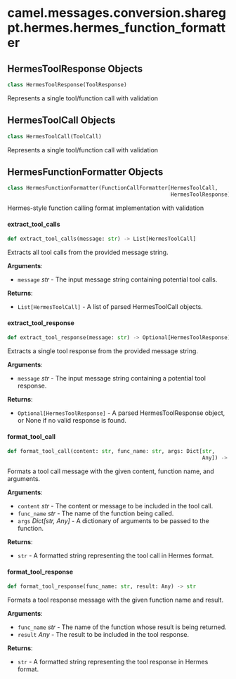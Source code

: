 <a id="camel.messages.conversion.sharegpt.hermes.hermes_function_formatter"></a>

# camel.messages.conversion.sharegpt.hermes.hermes\_function\_formatter

<a id="camel.messages.conversion.sharegpt.hermes.hermes_function_formatter.HermesToolResponse"></a>

## HermesToolResponse Objects

```python
class HermesToolResponse(ToolResponse)
```

Represents a single tool/function call with validation

<a id="camel.messages.conversion.sharegpt.hermes.hermes_function_formatter.HermesToolCall"></a>

## HermesToolCall Objects

```python
class HermesToolCall(ToolCall)
```

Represents a single tool/function call with validation

<a id="camel.messages.conversion.sharegpt.hermes.hermes_function_formatter.HermesFunctionFormatter"></a>

## HermesFunctionFormatter Objects

```python
class HermesFunctionFormatter(FunctionCallFormatter[HermesToolCall,
                                                    HermesToolResponse])
```

Hermes-style function calling format implementation with validation

<a id="camel.messages.conversion.sharegpt.hermes.hermes_function_formatter.HermesFunctionFormatter.extract_tool_calls"></a>

#### extract\_tool\_calls

```python
def extract_tool_calls(message: str) -> List[HermesToolCall]
```

Extracts all tool calls from the provided message string.

**Arguments**:

- `message` _str_ - The input message string containing potential tool
  calls.
  

**Returns**:

- `List[HermesToolCall]` - A list of parsed HermesToolCall objects.

<a id="camel.messages.conversion.sharegpt.hermes.hermes_function_formatter.HermesFunctionFormatter.extract_tool_response"></a>

#### extract\_tool\_response

```python
def extract_tool_response(message: str) -> Optional[HermesToolResponse]
```

Extracts a single tool response from the provided message string.

**Arguments**:

- `message` _str_ - The input message string containing a potential
  tool response.
  

**Returns**:

- `Optional[HermesToolResponse]` - A parsed HermesToolResponse object,
  or None if no valid response is found.

<a id="camel.messages.conversion.sharegpt.hermes.hermes_function_formatter.HermesFunctionFormatter.format_tool_call"></a>

#### format\_tool\_call

```python
def format_tool_call(content: str, func_name: str, args: Dict[str,
                                                              Any]) -> str
```

Formats a tool call message with the given content, function name,
and arguments.

**Arguments**:

- `content` _str_ - The content or message to be included in the tool
  call.
- `func_name` _str_ - The name of the function being called.
- `args` _Dict[str, Any]_ - A dictionary of arguments to be passed to
  the function.
  

**Returns**:

- `str` - A formatted string representing the tool call in Hermes
  format.

<a id="camel.messages.conversion.sharegpt.hermes.hermes_function_formatter.HermesFunctionFormatter.format_tool_response"></a>

#### format\_tool\_response

```python
def format_tool_response(func_name: str, result: Any) -> str
```

Formats a tool response message with the given function name and
result.

**Arguments**:

- `func_name` _str_ - The name of the function whose result is being
  returned.
- `result` _Any_ - The result to be included in the tool response.
  

**Returns**:

- `str` - A formatted string representing the tool response in Hermes
  format.

